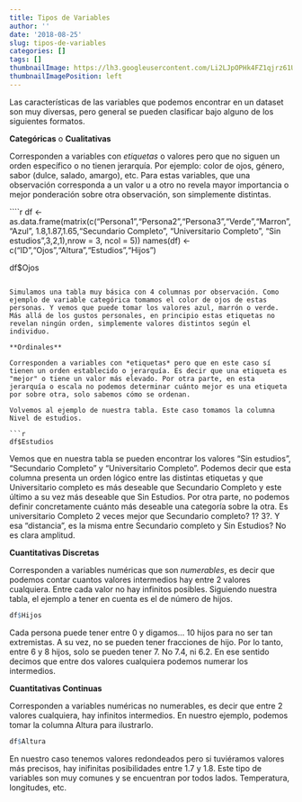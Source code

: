 ```yaml
---
title: Tipos de Variables
author: ''
date: '2018-08-25'
slug: tipos-de-variables
categories: []
tags: []
thumbnailImage: https://lh3.googleusercontent.com/Li2LJpOPHk4FZ1qjrz61Uu5AmwJMScC3uQj6riIQ_MhOPw69gEGhYMTNu92mmUVUMQKqnPEotAxCeNZkCA=w391-h220
thumbnailImagePosition: left
---
```



Las características de las variables que podemos encontrar en un dataset son muy diversas, pero general se pueden clasificar bajo alguno de los siguientes formatos.

**Categóricas** o **Cualitativas**

Corresponden a variables con *etiquetas* o valores pero que no siguen un orden específico o no tienen jerarquía.
Por ejemplo: color de ojos, género, sabor (dulce, salado, amargo), etc.
Para estas variables, que una observación corresponda a un valor u a otro no revela mayor importancia o mejor ponderación  sobre otra observación, son simplemente distintas.

````r
df <- as.data.frame(matrix(c("Persona1","Persona2","Persona3","Verde","Marron",
      "Azul",      1.8,1.87,1.65,"Secundario Completo", "Universitario Completo",
      "Sin estudios",3,2,1),nrow = 3, ncol = 5))
names(df) <- c("ID","Ojos","Altura","Estudios","Hijos")

df$Ojos
```

Simulamos una tabla muy básica con 4 columnas por observación. Como ejemplo de variable categórica tomamos el color de ojos de estas personas. Y vemos que puede tomar los valores azul, marrón o verde. Más allá de los gustos personales, en principio estas etiquetas no revelan ningún orden, simplemente valores distintos según el individuo.

**Ordinales**

Corresponden a variables con *etiquetas* pero que en este caso sí tienen un orden establecido o jerarquía. Es decir que una etiqueta es "mejor" o tiene un valor más elevado. Por otra parte, en esta jerarquía o escala no podemos determinar cuánto mejor es una etiqueta por sobre otra, solo sabemos cómo se ordenan.

Volvemos al ejemplo de nuestra tabla. Este caso tomamos la columna Nivel de estudios.

```r
df$Estudios
```

Vemos que en nuestra tabla se pueden encontrar los valores "Sin estudios", "Secundario Completo" y "Universitario Completo". Podemos decir que esta columna presenta un orden lógico entre las distintas etiquetas y que Universitario completo es más deseable que Secundario Completo y este último a su vez más deseable que Sin Estudios. 
Por otra parte, no podemos definir concretamente cuánto más deseable una categoría sobre la otra. Es universitario Completo 2 veces mejor que Secundario completo? 1? 3?. Y esa "distancia", es la misma entre Secundario completo y Sin Estudios? No es clara amplitud.

**Cuantitativas Discretas**

Corresponden a variables numéricas que son *numerables*, es decir que podemos contar cuantos valores intermedios hay entre 2 valores cualquiera. Entre cada valor no hay infinitos posibles.
Siguiendo nuestra tabla, el ejemplo a tener en cuenta es el de número de hijos.

```r
df$Hijos
```

Cada persona puede tener entre 0 y digamos... 10 hijos para no ser tan extremistas. A su vez, no se pueden tener fracciones de hijo. Por lo tanto, entre 6 y 8 hijos, solo se pueden tener 7. No 7.4, ni 6.2. En ese sentido decimos que entre dos valores cualquiera podemos numerar los intermedios.

**Cuantitativas Continuas**

Corresponden a variables numéricas no numerables, es decir que entre 2 valores cualquiera, hay infinitos intermedios.
En nuestro ejemplo, podemos tomar la columna Altura para ilustrarlo.

```r
df$Altura
```

En nuestro caso tenemos valores redondeados pero si tuviéramos valores más precisos, hay inifinitas posibilidades entre 1.7 y 1.8.
Este tipo de variables son muy comunes y se encuentran por todos lados. Temperatura, longitudes, etc.


